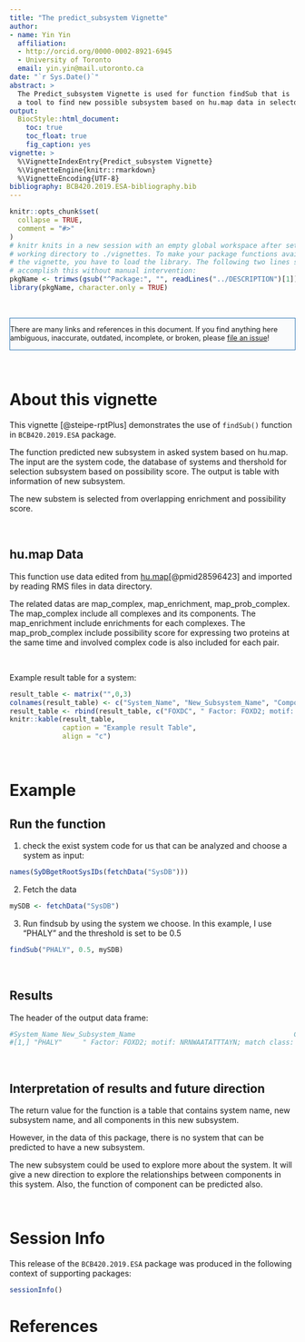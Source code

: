 ```yaml
---
title: "The predict_subsystem Vignette"
author:
- name: Yin Yin 
  affiliation: 
  - http://orcid.org/0000-0002-8921-6945
  - University of Toronto
  email: yin.yin@mail.utoronto.ca
date: "`r Sys.Date()`"
abstract: >
  The Predict_subsystem Vignette is used for function findSub that is
  a tool to find new possible subsystem based on hu.map data in selectd system.
output:
  BiocStyle::html_document:
    toc: true
    toc_float: true
    fig_caption: yes
vignette: >
  %\VignetteIndexEntry{Predict_subsystem Vignette}
  %\VignetteEngine{knitr::rmarkdown}
  %\VignetteEncoding{UTF-8}
bibliography: BCB420.2019.ESA-bibliography.bib
---
```


<!--- this inline style supports diff-like highlighting -->
<style>
  .add {
    color: #22863a;
    background-color: #f0fff4;
  }
  .del {
    color: #b31d28;
    background-color: #ffeef0;
  }
</style>


```r
knitr::opts_chunk$set(
  collapse = TRUE,
  comment = "#>"
)
# knitr knits in a new session with an empty global workspace after setting its
# working directory to ./vignettes. To make your package functions available in
# the vignette, you have to load the library. The following two lines should
# accomplish this without manual intervention:
pkgName <- trimws(gsub("^Package:", "", readLines("../DESCRIPTION")[1]))
library(pkgName, character.only = TRUE)
```

&nbsp;

<div style="font-size:90%;border:solid 1px #337ab7;background-color:#FAFBFC;margin-right:0px;">
There are many links and references in this document. If you find anything here
ambiguous, inaccurate, outdated, incomplete, or broken, please
[file an issue](https://github.com/hyginn/rpt/issues)!
</div>

&nbsp;

# About this vignette
This vignette [@steipe-rptPlus] demonstrates the use of `findSub()` function in `BCB420.2019.ESA` package.

The function predicted new subsystem in asked system based on hu.map. The input are the system code, the database of systems and thershold for selection subsystem based on possibility score. The output is table with information of new subsystem.

The new substem is selected from overlapping enrichment and possibility score.

&nbsp;

## hu.map Data
This function use data edited from [hu.map](http://proteincomplexes.org/)[@pmid28596423] and imported by reading RMS files in data directory.

The related datas are map_complex, map_enrichment, map_prob_complex. The map_complex include all complexes and its components. The map_enrichment include enrichments for each complexes. The map_prob_complex include possibility score for expressing two proteins at the same time and involved complex code is also included for each pair.

&nbsp;


Example result table for a system:
```r
result_table <- matrix("",0,3)
colnames(result_table) <- c("System_Name", "New_Subsystem_Name", "Components")
result_table <- rbind(result_table, c("FOXDC", " Factor: FOXD2; motif: NRNWAATATTTAYN; match class: 1 ", " RPS8 RPS15A"))
knitr::kable(result_table,
             caption = "Example result Table",
             align = "c")
```


&nbsp;


# Example
## Run the function
1. check the exist system code for us that can be analyzed and choose a system as input:
```r
names(SyDBgetRootSysIDs(fetchData("SysDB")))
```

2. Fetch the data
```r
mySDB <- fetchData("SysDB")
```

3. Run findsub by using the system we choose. In this example, I use "PHALY" and the threshold is set to be 0.5
```r
findSub("PHALY", 0.5, mySDB)
```
&nbsp;

## Results
The header of the output data frame:
```r
#System_Name New_Subsystem_Name                                       Components    
#[1,] "PHALY"     " Factor: FOXD2; motif: NRNWAATATTTAYN; match class: 1 " " RPS8 RPS15A"
```

&nbsp;

## Interpretation of results and future direction
The return value for the function is a table that contains system name, new subsystem name, and all components in this new subsystem.

However, in the data of this package, there is no system that can be predicted to have a new subsystem.

The new subsystem could be used to explore more about the system. It will give a new direction to explore the relationships between components in this system. Also, the function of component can be predicted also.


&nbsp;

# Session Info

This release of the `BCB420.2019.ESA` package was produced in the following context of supporting packages:

```r
sessionInfo()
```

<!-- the bibliography appears at the end of the page -->
# References

<!-- End -->
